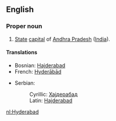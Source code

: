==English==
{{wikipedia}}
===Proper noun===
#[[State]] [[capital]] of [[Andhra Pradesh]] ([[India]]).
====Translations====
{{top}}
*Bosnian: [[Hajderabad#Bosnian|Hajderabad]] {{m}}
*French: [[Hyderābād]]
{{mid}}
*Serbian:
*:Cyrillic: [[Хајдерабад#Serbian|Хајдерабад]] {{m}}
*:Latin: [[Hajderabad#Serbian|Hajderabad]] {{m}}
{{bottom}}

[[nl:Hyderabad]]